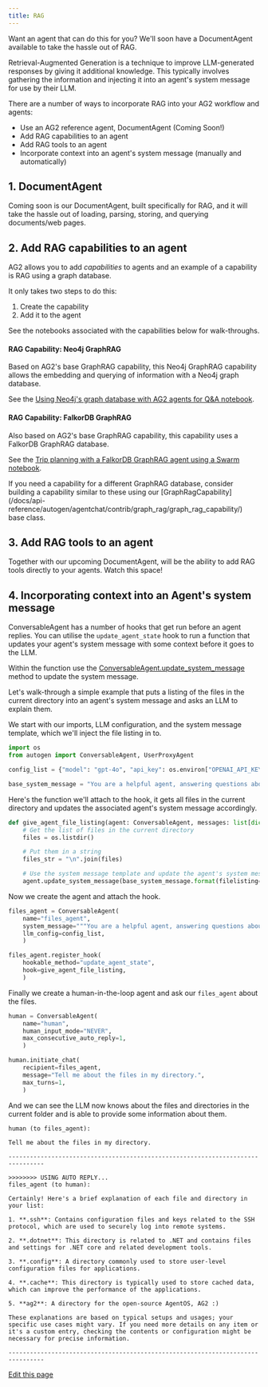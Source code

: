 ```yaml
---
title: RAG
---
```


<Tip>
Want an agent that can do this for you? We'll soon have a DocumentAgent available to take the hassle out of RAG.
</Tip>

Retrieval-Augmented Generation is a technique to improve LLM-generated responses by giving it additional knowledge. This typically involves gathering the information and injecting it into an agent's system message for use by their LLM.

There are a number of ways to incorporate RAG into your AG2 workflow and agents:
- Use an AG2 reference agent, DocumentAgent (Coming Soon!)
- Add RAG capabilities to an agent
- Add RAG tools to an agent
- Incorporate context into an agent's system message (manually and automatically)

## 1. DocumentAgent

Coming soon is our DocumentAgent, built specifically for RAG, and it will take the hassle out of loading, parsing, storing, and querying documents/web pages.

## 2. Add RAG capabilities to an agent

AG2 allows you to add *capabilities* to agents and an example of a capability is RAG using a graph database.

It only takes two steps to do this:
1. Create the capability
2. Add it to the agent

See the notebooks associated with the capabilities below for walk-throughs.

#### RAG Capability: Neo4j GraphRAG
Based on AG2's base GraphRAG capability, this Neo4j GraphRAG capability allows the embedding and querying of information with a Neo4j graph database.

See the [Using Neo4j's graph database with AG2 agents for Q&A notebook](/docs/use-cases/notebooks/notebooks/agentchat_graph_rag_neo4j).

#### RAG Capability: FalkorDB GraphRAG
Also based on AG2's base GraphRAG capability, this capability uses a FalkorDB GraphRAG database.

See the [Trip planning with a FalkorDB GraphRAG agent using a Swarm notebook](/docs/use-cases/notebooks/notebooks/agentchat_swarm_graphrag_trip_planner).

<Tip>
If you need a capability for a different GraphRAG database, consider building a capability similar to these using our [GraphRagCapability](/docs/api-reference/autogen/agentchat/contrib/graph_rag/graph_rag_capability/) base class.
</Tip>

## 3. Add RAG tools to an agent

Together with our upcoming DocumentAgent, will be the ability to add RAG tools directly to your agents. Watch this space!

## 4. Incorporating context into an Agent's system message

ConversableAgent has a number of hooks that get run before an agent replies. You can utilise the `update_agent_state` hook to run a function that updates your agent's system message with some context before it goes to the LLM.

Within the function use the [ConversableAgent.update_system_message](/docs/api-reference/autogen/ConversableAgent#update-system-message) method to update the system message.

Let's walk-through a simple example that puts a listing of the files in the current directory into an agent's system message and asks an LLM to explain them.

We start with our imports, LLM configuration, and the system message template, which we'll inject the file listing in to.
```python
import os
from autogen import ConversableAgent, UserProxyAgent

config_list = {"model": "gpt-4o", "api_key": os.environ["OPENAI_API_KEY"]}

base_system_message = "You are a helpful agent, answering questions about the files in a directory:\n{filelisting}"
```

Here's the function we'll attach to the hook, it gets all files in the current directory and updates the associated agent's system message accordingly.

```python
def give_agent_file_listing(agent: ConversableAgent, messages: list[dict]) -> None:
    # Get the list of files in the current directory
    files = os.listdir()

    # Put them in a string
    files_str = "\n".join(files)

    # Use the system message template and update the agent's system message to include the file listing
    agent.update_system_message(base_system_message.format(filelisting=files_str))
```

Now we create the agent and attach the hook.

```python
files_agent = ConversableAgent(
    name="files_agent",
    system_message="""You are a helpful agent, answering questions about the files in a directory.""",
    llm_config=config_list,
    )

files_agent.register_hook(
    hookable_method="update_agent_state",
    hook=give_agent_file_listing,
    )
```

Finally we create a human-in-the-loop agent and ask our `files_agent` about the files.

```python
human = ConversableAgent(
    name="human",
    human_input_mode="NEVER",
    max_consecutive_auto_reply=1,
    )

human.initiate_chat(
    recipient=files_agent,
    message="Tell me about the files in my directory.",
    max_turns=1,
    )
```

And we can see the LLM now knows about the files and directories in the current folder and is able to provide some information about them.

```console
human (to files_agent):

Tell me about the files in my directory.

--------------------------------------------------------------------------------

>>>>>>>> USING AUTO REPLY...
files_agent (to human):

Certainly! Here's a brief explanation of each file and directory in your list:

1. **.ssh**: Contains configuration files and keys related to the SSH protocol, which are used to securely log into remote systems.

2. **.dotnet**: This directory is related to .NET and contains files and settings for .NET core and related development tools.

3. **.config**: A directory commonly used to store user-level configuration files for applications.

4. **.cache**: This directory is typically used to store cached data, which can improve the performance of the applications.

5. **ag2**: A directory for the open-source AgentOS, AG2 :)

These explanations are based on typical setups and usages; your specific use cases might vary. If you need more details on any item or it's a custom entry, checking the contents or configuration might be necessary for precise information.

--------------------------------------------------------------------------------
```

<div className="edit-url-container">
    <a className="edit-url" href="https://github.com/ag2ai/ag2/edit/main/website/docs/user-guide/advanced-concepts/rag.mdx" target='_blank'><Icon icon="pen" iconType="solid" size="13px"/> Edit this page</a>
</div>
